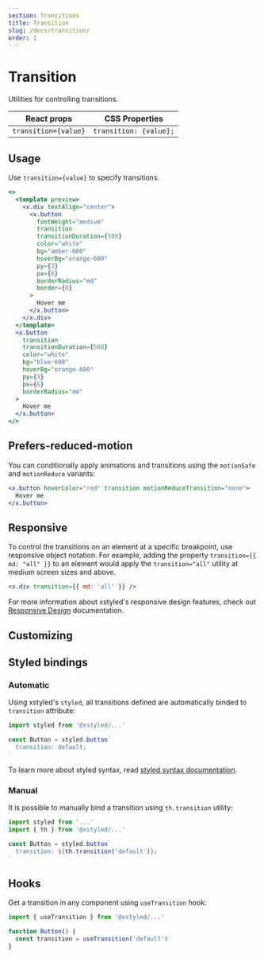 ```yaml
---
section: Transitions
title: Transition
slug: /docs/transition/
order: 1
---
```


# Transition

Utilities for controlling transitions.

<carbon-ad />

| React props          | CSS Properties         |
| -------------------- | ---------------------- |
| `transition={value}` | `transition: {value};` |

## Usage

Use `transition={value}` to specify transitions.

```jsx preview color=amber
<>
  <template preview>
    <x.div textAlign="center">
      <x.button
        fontWeight="medium"
        transition
        transitionDuration={500}
        color="white"
        bg="amber-600"
        hoverBg="orange-600"
        py={3}
        px={6}
        borderRadius="md"
        border={0}
      >
        Hover me
      </x.button>
    </x.div>
  </template>
  <x.button
    transition
    transitionDuration={500}
    color="white"
    bg="blue-600"
    hoverBg="orange-600"
    py={3}
    px={6}
    borderRadius="md"
  >
    Hover me
  </x.button>
</>
```

## Prefers-reduced-motion

You can conditionally apply animations and transitions using the `motionSafe` and `motionReduce` variants:

```jsx
<x.button hoverColor="red" transition motionReduceTransition="none">
  Hover me
</x.button>
```

## Responsive

To control the transitions on an element at a specific breakpoint, use responsive object notation. For example, adding the property `transition={{ md: "all" }}` to an element would apply the `transition="all"` utility at medium screen sizes and above.

```jsx
<x.div transition={{ md: 'all' }} />
```

For more information about xstyled's responsive design features, check out [Responsive Design](/docs/responsive-design/) documentation.

## Customizing


<CustomizeTransitions />

## Styled bindings

### Automatic

Using xstyled's `styled`, all transitions defined are automatically binded to `transition` attribute:

```js
import styled from '@xstyled/...'

const Button = styled.button`
  transition: default;
`
```

To learn more about styled syntax, read [styled syntax documentation](/docs/enhanced-styled-components/).

### Manual

It is possible to manually bind a transition using `th.transition` utility:

```js
import styled from '...'
import { th } from '@xstyled/...'

const Button = styled.button`
  transition: ${th.transition('default')};
`
```

## Hooks

Get a transition in any component using `useTransition` hook:

```js
import { useTransition } from '@xstyled/...'

function Button() {
  const transition = useTransition('default')
}
```
